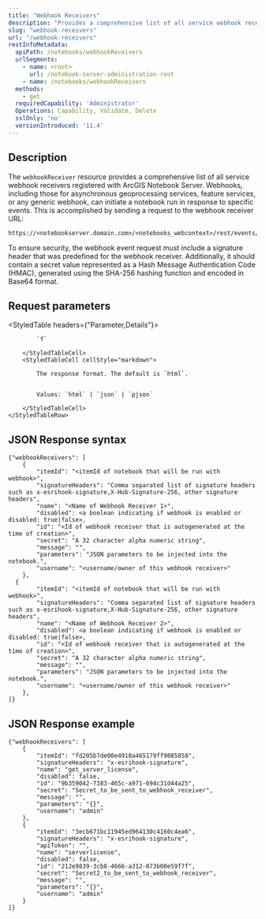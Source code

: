 ```yaml
---
title: "Webhook Receivers"
description: "Provides a comprehensive list of all service webhook receivers registered with ArcGIS Notebook Server."
slug: "webhook-receivers"
url: "/webhook-receivers"
restInfoMetadata:
  apiPath: /notebooks/webhookReceivers
  urlSegments:
    - name: <root>
      url: /notebook-server-administration-root
    - name: /notebooks/webhookReceivers
  methods:
    - get
  requiredCapability: 'Administrator'
  Operations: Capability, Validate, Delete
  sslOnly: 'no'
  versionIntroduced: '11.4'
---
```


## Description

The `webhookReceiver` resource provides a comprehensive list of all service webhook receivers registered with ArcGIS Notebook Server. Webhooks, including those for asynchronous geoprocessing services, feature services, or any generic webhook, can initiate a notebook run in response to specific events. This is accomplished by sending a request to the webhook receiver URL:

```other
https://<notebookserver.domain.com>/<notebooks_webcontext>/rest/events/webhooks/<webhook_receiver_id>
```

To ensure security, the webhook event request must include a signature header that was predefined for the webhook receiver. Additionally, it should contain a secret value represented as a Hash Message Authentication Code (HMAC), generated using the SHA-256 hashing function and encoded in Base64 format.

## Request parameters

<StyledTable headers={"Parameter,Details"}>
    <StyledTableRow>
        <StyledTableCell cellStyle="markdown">

            `f`

        </StyledTableCell>
        <StyledTableCell cellStyle="markdown">

            The response format. The default is `html`.


            Values: `html` | `json` | `pjson`

        </StyledTableCell>
    </StyledTableRow>
</StyledTable>

## JSON Response syntax

```other
{"webhookReceivers": [
    {
        "itemId": "<itemId of notebook that will be run with webhook>",
        "signatureHeaders": "Comma separated list of signature headers such as x-esrihook-signature,X-Hub-Signature-256, other signature headers",
        "name": "<Name of Webhook Receiver 1>",
        "disabled": <a boolean indicating if webhook is enabled or disabled: true|false>,
        "id": "<Id of webhook receiver that is autogenerated at the time of creation>",
        "secret": "A 32 character alpha numeric string",
        "message": "",
        "parameters": "JSON parameters to be injected into the notebook.",
        "username": "<username/owner of this webhook receiver>"
    },
  {
        "itemId": "<itemId of notebook that will be run with webhook>",
        "signatureHeaders": "Comma separated list of signature headers such as x-esrihook-signature,X-Hub-Signature-256, other signature headers",
        "name": "<Name of Webhook Receiver 2>",
        "disabled": <a boolean indicating if webhook is enabled or disabled: true|false>,
        "id": "<Id of webhook receiver that is autogenerated at the time of creation>",
        "secret": "A 32 character alpha numeric string",
        "message": "",
        "parameters": "JSON parameters to be injected into the notebook.",
        "username": "<username/owner of this webhook receiver>"
    },
]}
```

## JSON Response example

```other
{"webhookReceivers": [
    {
        "itemId": "fd205b7de00e4910a465179ff9085858",
        "signatureHeaders": "x-esrihook-signature",
        "name": "get_server_license",
        "disabled": false,
        "id": "9b359042-7383-465c-a971-694c31d44a25",
        "secret": "Secret_to_be_sent_to_webhook_receiver",
        "message": "",
        "parameters": "{}",
        "username": "admin"
    },
    {
        "itemId": "3ecb671bc11945ed964130c4160c4ea6",
        "signatureHeaders": "x-esrihook-signature",
        "apiToken": "",
        "name": "serverlicense",
        "disabled": false,
        "id": "212e9839-3cb8-4666-a312-073b00e59f7f",
        "secret": "Secret2_to_be_sent_to_webhook_receiver",
        "message": "",
        "parameters": "{}",
        "username": "admin"
    }
]}
```

